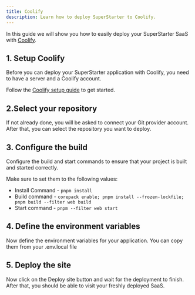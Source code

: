 ```yaml
---
title: Coolify
description: Learn how to deploy SuperStarter to Coolify.
---
```



In this guide we will show you how to easily deploy your SuperStarter SaaS with [Coolify](https://coolify.io/).


## 1. Setup Coolify
Before you can deploy your SuperStarter application with Coolify, you need to have a server and a Coolify account.

Follow the [Coolify setup guide](https://coolify.io/docs/getting-started) to get started.


## 2.Select your repository 
If not already done, you will be asked to connect your Git provider account. After that, you can select the repository you want to deploy.


## 3. Configure the build 
Configure the build and start commands to ensure that your project is built and started correctly.

Make sure to set them to the following values:

- Install Command - `pnpm install`
- Build command - `corepack enable; pnpm install --frozen-lockfile; pnpm build --filter web build`
- Start command - `pnpm --filter web start`

## 4. Define the environment variables
Now define the environment variables for your application. You can copy them from your .env.local file

## 5. Deploy the site
Now click on the Deploy site button and wait for the deployment to finish. After that, you should be able to visit your freshly deployed SaaS.


